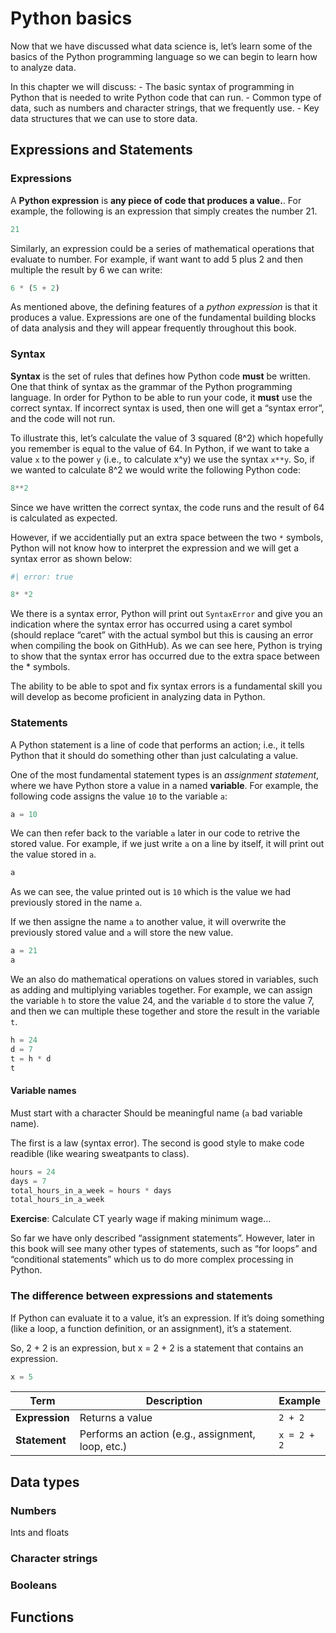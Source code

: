 # Python basics

Now that we have discussed what data science is, let's learn some of the basics of the Python programming language so we can begin to learn how to analyze data.

In this chapter we will discuss:
- The basic syntax of programming in Python that is needed to write Python code that can run.
- Common type of data, such as numbers and character strings, that we frequently use.
- Key data structures that we can use to store data. 



## Expressions and Statements


### Expressions

A **Python expression** is **any piece of code that produces a value.**. For example, the following is an expression that simply creates the number 21.

```python
21
```

Similarly, an expression could be a series of mathematical operations that evaluate to number. For example, if want want to add 5 plus 2 and then multiple the result by 6 we can write:  

```python

6 * (5 + 2) 

```

As mentioned above, the defining features of a *python expression* is that it produces a value. Expressions are one of the fundamental building blocks of data analysis and they will appear frequently throughout this book. 


### Syntax 

**Syntax** is the set of rules that defines how Python code **must** be written. One that think of syntax as the grammar of the Python programming language. In order for Python to be able to run your code, it **must** use the correct syntax. If incorrect syntax is used, then one will get a "syntax error", and the code will not run. 

To illustrate this, let's calculate the value of 3 squared (8^2) which hopefully you remember is equal to the value of 64. In Python, if we want to take a value `x` to the power `y` (i.e., to calculate x^y) we use the syntax `x**y`. So, if we wanted to calculate 8^2 we would write the following Python code: 

```python

8**2

```

Since we have written the correct syntax, the code runs and the result of 64 is calculated as expected. 

However, if we accidentially put an extra space between the two `*` symbols, Python will not know how to interpret the expression and we will get a syntax error as shown below:

```python
#| error: true

8* *2

```

We there is a syntax error, Python will print out `SyntaxError` and give you an indication where the syntax error has occurred using a caret symbol (should replace "caret" with the actual symbol but this is causing an error when compiling the book on GithHub). As we can see here, Python is trying to show that the syntax error has occurred due to the extra space between the * symbols. 

The ability to be able to spot and fix syntax errors is a fundamental skill you will develop as become proficient in analyzing data in Python. 



### Statements

A Python statement is a line of code that performs an action; i.e., it tells Python that it should do something other than just calculating a value. 

One of the most fundamental statement types is an *assignment statement*, where we have Python store a value in a named **variable**. For example, the following code assigns the value `10` to the variable `a`:

```python

a = 10

```

We can then refer back to the variable `a` later in our code to retrive the stored value. For example, if we just write `a` on a line by itself, it will print out the value stored in `a`. 

```python
a
```

As we can see, the value printed out is `10` which is the value we had previously stored in the name `a`. 

If we then assigne the name `a` to another value, it will overwrite the previously stored value and `a` will store the new value.

```python
a = 21
a
```

We an also do mathematical operations on values stored in variables, such as adding and multiplying variables together. For example, we can assign the variable `h` to store the value 24, and the variable `d` to store the value 7, and then we can multiple these together and store the result in the variable `t`.

```python
h = 24
d = 7
t = h * d
t
```



#### Variable names

Must start with a character
Should be meaningful name (`a` bad variable name). 

The first is a law (syntax error). The second is good style to make code readible (like wearing sweatpants to class). 

```python
hours = 24
days = 7
total_hours_in_a_week = hours * days
total_hours_in_a_week
```

**Exercise**: Calculate CT yearly wage if making minimum wage...



So far we have only described "assignment statements". However, later in this book will see many other types of statements, such as "for loops" and "conditional statements" which us to do more complex processing in Python. 



### The difference between expressions and statements



If Python can evaluate it to a value, it's an expression. If it's doing something (like a loop, a function definition, or an assignment), it's a statement.

So, 2 + 2 is an expression, but x = 2 + 2 is a statement that contains an expression.

```python
x = 5

```


| Term           | Description                                       | Example     |
| -------------- | ------------------------------------------------- | ----------- |
| **Expression** | Returns a value                                   | `2 + 2`     |
| **Statement**  | Performs an action (e.g., assignment, loop, etc.) | `x = 2 + 2` |







## Data types


### Numbers

Ints and floats


### Character strings



### Booleans



## Functions




